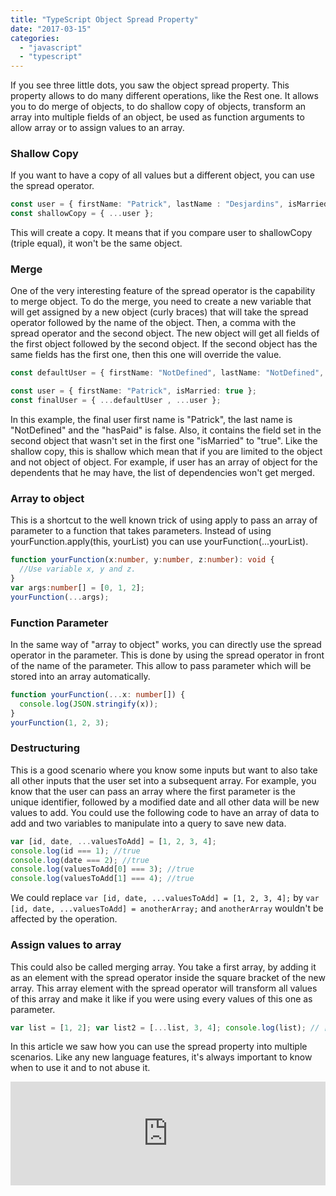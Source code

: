 ```yaml
---
title: "TypeScript Object Spread Property"
date: "2017-03-15"
categories: 
  - "javascript"
  - "typescript"
---
```


If you see three little dots, you saw the object spread property. This property allows to do many different operations, like the Rest one. It allows you to do merge of objects, to do shallow copy of objects, transform an array into multiple fields of an object, be used as function arguments to allow array or to assign values to an array.

### Shallow Copy

If you want to have a copy of all values but a different object, you can use the spread operator.

```typescript
const user = { firstName: "Patrick", lastName : "Desjardins", isMarried: true }; 
const shallowCopy = { ...user }; 
``` 


This will create a copy. It means that if you compare user to shallowCopy (triple equal), it won't be the same object.

### Merge

One of the very interesting feature of the spread operator is the capability to merge object. To do the merge, you need to create a new variable that will get assigned by a new object (curly braces) that will take the spread operator followed by the name of the object. Then, a comma with the spread operator and the second object. The new object will get all fields of the first object followed by the second object. If the second object has the same fields has the first one, then this one will override the value.

```typescript
const defaultUser = { firstName: "NotDefined", lastName: "NotDefined", hasPaid: false };

const user = { firstName: "Patrick", isMarried: true }; 
const finalUser = { ...defaultUser , ...user }; 
``` 


In this example, the final user first name is "Patrick", the last name is "NotDefined" and the "hasPaid" is false. Also, it contains the field set in the second object that wasn't set in the first one "isMarried" to "true". Like the shallow copy, this is shallow which mean that if you are limited to the object and not object of object. For example, if user has an array of object for the dependents that he may have, the list of dependencies won't get merged.

### Array to object

This is a shortcut to the well known trick of using apply to pass an array of parameter to a function that takes parameters. Instead of using yourFunction.apply(this, yourList) you can use yourFunction(...yourList).

```typescript
function yourFunction(x:number, y:number, z:number): void { 
  //Use variable x, y and z. 
} 
var args:number[] = [0, 1, 2]; 
yourFunction(...args); 
``` 


### Function Parameter

In the same way of "array to object" works, you can directly use the spread operator in the parameter. This is done by using the spread operator in front of the name of the parameter. This allow to pass parameter which will be stored into an array automatically.

```typescript
function yourFunction(...x: number[]) { 
  console.log(JSON.stringify(x)); 
} 
yourFunction(1, 2, 3); 
``` 


### Destructuring

This is a good scenario where you know some inputs but want to also take all other inputs that the user set into a subsequent array. For example, you know that the user can pass an array where the first parameter is the unique identifier, followed by a modified date and all other data will be new values to add. You could use the following code to have an array of data to add and two variables to manipulate into a query to save new data.

```typescript
var [id, date, ...valuesToAdd] = [1, 2, 3, 4]; 
console.log(id === 1); //true 
console.log(date === 2); //true 
console.log(valuesToAdd[0] === 3); //true 
console.log(valuesToAdd[1] === 4); //true 
``` 

We could replace `var [id, date, ...valuesToAdd] = [1, 2, 3, 4];` by `var [id, date, ...valuesToAdd] = anotherArray;` and `anotherArray` wouldn't be affected by the operation.

### Assign values to array

This could also be called merging array. You take a first array, by adding it as an element with the spread operator inside the square bracket of the new array. This array element with the spread operator will transform all values of this array and make it like if you were using every values of this one as parameter.

```typescript
var list = [1, 2]; var list2 = [...list, 3, 4]; console.log(list); // [1,2] console.log(list2); // [1,2,3,4] 
``` 


In this article we saw how you can use the spread property into multiple scenarios. Like any new language features, it's always important to know when to use it and to not abuse it.

<iframe style="height:166px" width="100%" height="166" scrolling="no" frameborder="no" src="https://w.soundcloud.com/player/?url=https%3A//api.soundcloud.com/tracks/312649588color=00aabbauto_play=falsehide_related=falseshow_comments=trueshow_user=trueshow_reposts=false"></iframe>
